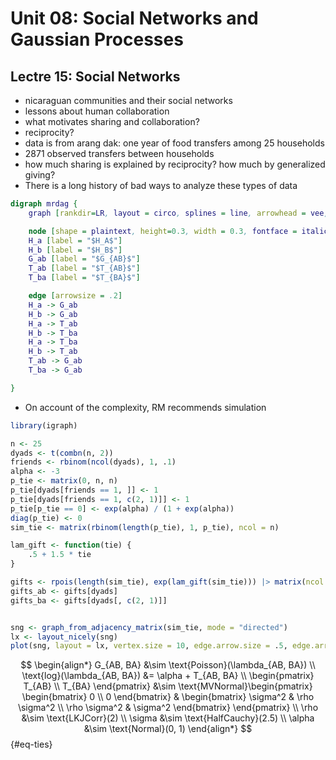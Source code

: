 # Unit 08: Social Networks and Gaussian Processes

## Lectre 15: Social Networks

- nicaraguan communities and their social networks
- lessons about human collaboration
- what motivates sharing and collaboration? 
- reciprocity? 
- data is from arang dak: one year of food transfers among 25 households
- 2871 observed transfers between households
- how much sharing is explained by reciprocity? how much by generalized giving? 
- There is a long history of bad ways to analyze these types of data


```dot
digraph mrdag {
    graph [rankdir=LR, layout = circo, splines = line, arrowhead = vee, arrowsize = 0.2]

    node [shape = plaintext, height=0.3, width = 0.3, fontface = italic]
    H_a [label = "$H_A$"]
    H_b [label = "$H_B$"]
    G_ab [label = "$G_{AB}$"]
    T_ab [label = "$T_{AB}$"]
    T_ba [label = "$T_{BA}$"]

    edge [arrowsize = .2]
    H_a -> G_ab
    H_b -> G_ab
    H_a -> T_ab
    H_b -> T_ba
    H_a -> T_ba
    H_b -> T_ab
    T_ab -> G_ab
    T_ba -> G_ab

}
```

- On account of the complexity, RM recommends simulation

```r
library(igraph)

n <- 25
dyads <- t(combn(n, 2))
friends <- rbinom(ncol(dyads), 1, .1)
alpha <- -3
p_tie <- matrix(0, n, n)
p_tie[dyads[friends == 1, ]] <- 1
p_tie[dyads[friends == 1, c(2, 1)]] <- 1
p_tie[p_tie == 0] <- exp(alpha) / (1 + exp(alpha))
diag(p_tie) <- 0
sim_tie <- matrix(rbinom(length(p_tie), 1, p_tie), ncol = n)

lam_gift <- function(tie) {
    .5 + 1.5 * tie
}

gifts <- rpois(length(sim_tie), exp(lam_gift(sim_tie))) |> matrix(ncol = n)
gifts_ab <- gifts[dyads]
gifts_ba <- gifts[dyads[, c(2, 1)]]


sng <- graph_from_adjacency_matrix(sim_tie, mode = "directed")
lx <- layout_nicely(sng)
plot(sng, layout = lx, vertex.size = 10, edge.arrow.size = .5, edge.arrow.width = .4, edge.curved = .2)
```

$$
\begin{align*}
    G_{AB, BA} &\sim \text{Poisson}(\lambda_{AB, BA}) \\
    \text{log}(\lambda_{AB, BA}) &= \alpha + T_{AB, BA} \\
    \begin{pmatrix}
        T_{AB} \\ 
        T_{BA}
    \end{pmatrix} &\sim 
    \text{MVNormal}\begin{pmatrix}
        \begin{bmatrix}
            0 \\
            0
        \end{bmatrix} & 
        \begin{bmatrix}
            \sigma^2 & \rho \sigma^2 \\
            \rho \sigma^2 & \sigma^2
        \end{bmatrix}
    \end{pmatrix} \\
    \rho &\sim \text{LKJCorr}(2) \\
    \sigma &\sim \text{HalfCauchy}(2.5) \\
    \alpha &\sim \text{Normal}(0, 1)
\end{align*}
$${#eq-ties}

